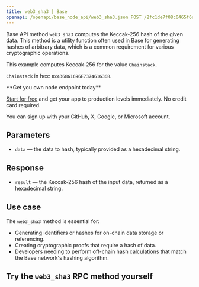 ---
title: web3_sha3 | Base
openapi: /openapi/base_node_api/web3_sha3.json POST /2fc1de7f08c0465f6a28e3c355e0cb14
---

Base API method `web3_sha3` computes the Keccak-256 hash of the given data. This method is a utility function often used in Base for generating hashes of arbitrary data, which is a common requirement for various cryptographic operations.

This example computes Keccak-256 for the value `Chainstack`.

`Chainstack` in hex: `0x436861696E737461636B`.

<Check>
**Get you own node endpoint today**

[Start for free](https://console.chainstack.com/) and get your app to production levels immediately. No credit card required.

You can sign up with your GitHub, X, Google, or Microsoft account.
</Check>


## Parameters

* `data` — the data to hash, typically provided as a hexadecimal string.

## Response

* `result` — the Keccak-256 hash of the input data, returned as a hexadecimal string.

## Use case

The `web3_sha3` method is essential for:

* Generating identifiers or hashes for on-chain data storage or referencing.
* Creating cryptographic proofs that require a hash of data.
* Developers needing to perform off-chain hash calculations that match the Base network's hashing algorithm.

## Try the `web3_sha3` RPC method yourself
